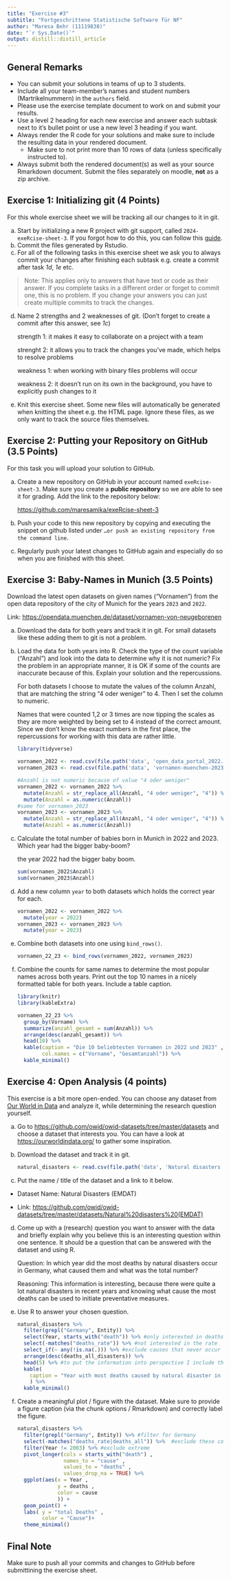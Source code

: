 ```yaml
---
title: "Exercise #3"
subtitle: "Fortgeschrittene Statistische Software für NF"
author: "Maresa Behr (11119838)"
date: "`r Sys.Date()`"
output: distill::distill_article
---
```


## General Remarks

-   You can submit your solutions in teams of up to 3 students.
-   Include all your team-member's names and student numbers (Martrikelnummern) in the `authors` field.
-   Please use the exercise template document to work on and submit your results.
-   Use a level 2 heading for each new exercise and answer each subtask next to it's bullet point or use a new level 3 heading if you want.
-   Always render the R code for your solutions and make sure to include the resulting data in your rendered document.
    -   Make sure to not print more than 10 rows of data (unless specifically instructed to).
-   Always submit both the rendered document(s) as well as your source Rmarkdown document. Submit the files separately on moodle, **not** as a zip archive.

## Exercise 1: Initializing git (4 Points)

For this whole exercise sheet we will be tracking all our changes to it in git.

a)  Start by initializing a new R project with git support, called `2024-exeRcise-sheet-3`. If you forgot how to do this, you can follow this [guide](https://malikaihle.github.io/Introduction-RStudio-Git-GitHub/rstudio_project.html).
b)  Commit the files generated by Rstudio.
c)  For all of the following tasks in this exercise sheet we ask you to always commit your changes after finishing each subtask e.g. create a commit after task *1d*, *1e* etc.

> Note: This applies only to answers that have text or code as their answer. If you complete tasks in a different order or forget to commit one, this is no problem. If you change your answers you can just create multiple commits to track the changes.

d)  Name 2 strengths and 2 weaknesses of git. (Don't forget to create a commit after this answer, see *1c*)

    strength 1: it makes it easy to collaborate on a project with a team

    strenght 2: it allows you to track the changes you've made, which helps to resolve problems

    weakness 1: when working with binary files problems will occur

    weakness 2: it doesn't run on its own in the background, you have to explicitly push changes to it

e)  Knit this exercise sheet. Some new files will automatically be generated when knitting the sheet e.g. the HTML page. Ignore these files, as we only want to track the source files themselves.

## Exercise 2: Putting your Repository on GitHub (3.5 Points)

For this task you will upload your solution to GitHub.

a)  Create a new repository on GitHub in your account named `exeRcise-sheet-3`. Make sure you create a **public repository** so we are able to see it for grading. Add the link to the repository below:

    <https://github.com/maresamika/exeRcise-sheet-3>

b)  Push your code to this new repository by copying and executing the snippet on github listed under `…or push an existing repository from the command line`.

c)  Regularly push your latest changes to GitHub again and especially do so when you are finished with this sheet.

## Exercise 3: Baby-Names in Munich (3.5 Points)

Download the latest open datasets on given names ("Vornamen") from the open data repository of the city of Munich for the years `2023` and `2022`.

Link: <https://opendata.muenchen.de/dataset/vornamen-von-neugeborenen>

a)  Download the data for both years and track it in git. For small datasets like these adding them to git is not a problem.

b)  Load the data for both years into R. Check the type of the count variable ("Anzahl") and look into the data to determine why it is not numeric? Fix the problem in an appropriate manner, it is OK if some of the counts are inaccurate because of this. Explain your solution and the repercussions.

    For both datasets I choose to mutate the values of the column Anzahl, that are matching the string "4 oder weniger" to 4. Then I set the column to numeric.

    Names that were counted 1,2 or 3 times are now tipping the scales as they are more weighted by being set to 4 instead of the correct amount. Since we don't know the exact numbers in the first place, the repercussions for working with this data are rather little.

    ```r
    library(tidyverse)

    vornamen_2022 <- read.csv(file.path('data', 'open_data_portal_2022.csv'))
    vornamen_2023 <- read.csv(file.path('data', 'vornamen-muenchen-2023.csv'))

    #Anzahl is not numeric because of value "4 oder weniger"
    vornamen_2022 <- vornamen_2022 %>% 
      mutate(Anzahl = str_replace_all(Anzahl, "4 oder weniger", "4")) %>% 
      mutate(Anzahl = as.numeric(Anzahl))
    #same for vornamen_2023
    vornamen_2023 <- vornamen_2023 %>% 
      mutate(Anzahl = str_replace_all(Anzahl, "4 oder weniger", "4")) %>% 
      mutate(Anzahl = as.numeric(Anzahl))


    ```

c)  Calculate the total number of babies born in Munich in 2022 and 2023. Which year had the bigger baby-boom?

    the year 2022 had the bigger baby boom.

    ```r
    sum(vornamen_2022$Anzahl)
    sum(vornamen_2023$Anzahl)
    ```

d)  Add a new column `year` to both datasets which holds the correct year for each.

    ```r
    vornamen_2022 <- vornamen_2022 %>% 
      mutate(year = 2022)
    vornamen_2023 <- vornamen_2023 %>% 
      mutate(year = 2023)
    ```

e)  Combine both datasets into one using `bind_rows()`.

    ```r
    vornamen_22_23 <- bind_rows(vornamen_2022, vornamen_2023)
    ```

f)  Combine the counts for same names to determine the most popular names across both years. Print out the top 10 names in a nicely formatted table for both years. Include a table caption.

    ```r
    library(knitr)
    library(kableExtra)

    vornamen_22_23 %>% 
      group_by(Vorname) %>% 
      summarize(anzahl_gesamt = sum(Anzahl)) %>% 
      arrange(desc(anzahl_gesamt)) %>% 
      head(10) %>% 
      kable(caption = "Die 10 beliebtesten Vornamen in 2022 und 2023" ,
            col.names = c("Vorname", "Gesamtanzahl")) %>% 
      kable_minimal()
    ```

## Exercise 4: Open Analysis (4 points)

This exercise is a bit more open-ended. You can choose any dataset from [Our World in Data](https://ourworldindata.org/) and analyze it, while determining the research question yourself.

a)  Go to <https://github.com/owid/owid-datasets/tree/master/datasets> and choose a dataset that interests you. You can have a look at <https://ourworldindata.org/> to gather some inspiration.

b)  Download the dataset and track it in git.

    ```r
    natural_disasters <- read.csv(file.path('data', 'Natural disasters (EMDAT).csv'))
    ```

c)  Put the name / title of the dataset and a link to it below.

-   Dataset Name: Natural Disasters (EMDAT)

-   Link: [https://github.com/owid/owid-datasets/tree/master/datasets/Natural%20disasters%20(EMDAT)](https://github.com/owid/owid-datasets/tree/master/datasets/Natural%20disasters%20(EMDAT)){.uri}

d)  Come up with a (research) question you want to answer with the data and briefly explain why you believe this is an interesting question within one sentence. It should be a question that can be answered with the dataset and using R.

    Question: In which year did the most deaths by natural disasters occur in Germany, what caused them and what was the total number?

    Reasoning: This information is interesting, because there were quite a lot natural disasters in recent years and knowing what cause the most deaths can be used to initiate preventative measures.

e)  Use R to answer your chosen question.

    ```r
    natural_disasters %>% 
      filter(grepl("Germany", Entity)) %>% 
      select(Year, starts_with("death")) %>% #only interested in deaths
      select(-matches("deaths_rate")) %>% #not interested in the rate
      select_if(~ any(!is.na(.))) %>% #exclude causes that never occur in germany
      arrange(desc(deaths_all_disasters)) %>% 
      head(5) %>% #to put the information into perspective I include the top 5 
      kable(
        caption = "Year with most deaths caused by natural disaster in Germany"
        ) %>% 
      kable_minimal()
    ```

f)  Create a meaningful plot / figure with the dataset. Make sure to provide a figure caption (via the chunk options / Rmarkdown) and correctly label the figure.

    ```r
    natural_disasters %>%
      filter(grepl("Germany", Entity)) %>% #filter for Germany
      select(-matches("deaths_rate|deaths_all")) %>%  #exclude these colums
      filter(Year != 2003) %>% #exclude extreme
      pivot_longer(cols = starts_with("death") , 
                   names_to = "cause" , 
                   values_to = "deaths" ,
                   values_drop_na = TRUE) %>% 
      ggplot(aes(x = Year , 
                 y = deaths ,
                 color = cause
                 )) +
      geom_point() + 
      labs( y = "total Deaths" ,
            color = "Cause")+
      theme_minimal()
    ```

## Final Note

Make sure to push all your commits and changes to GitHub before submittining the exercise sheet.
